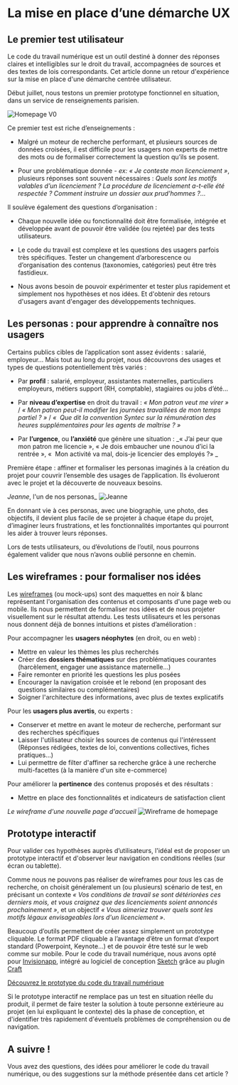 

<LayoutCDTN meta={meta}>

# La mise en place d’une démarche UX

##  Le premier test utilisateur

Le code du travail numérique est un outil destiné à donner des réponses claires et intelligibles sur le droit du travail, accompagnées de sources et des textes de lois correspondants. Cet article donne un retour d'expérience sur la mise en place d'une démarche centrée utilisateur.

Début juillet, nous testons un premier prototype fonctionnel en situation, dans un service de renseignements parisien.

![Homepage V0](/static/images/startups/code-du-travail-numerique/ux/homepage-v0.png)

Ce premier test est riche d’enseignements :

- Malgré un moteur de recherche performant, et plusieurs sources de données croisées, il est difficile pour les usagers non experts de mettre des mots ou de formaliser correctement la question qu’ils se posent.

- Pour une problématique donnée - _ex: « Je conteste mon licenciement »_, plusieurs réponses sont souvent nécessaires : _Quels sont les motifs valables d’un licenciement ? La procédure de licenciement a-t-elle été respectée ? Comment instruire un dossier aux prud’hommes ?…_

Il soulève également des questions d’organisation :

- Chaque nouvelle idée ou fonctionnalité doit être formalisée, intégrée et développée avant de pouvoir être validée (ou rejetée) par des tests utilisateurs.

- Le code du travail est complexe et les questions des usagers parfois très spécifiques. Tester un changement d’arborescence ou d’organisation des contenus (taxonomies, catégories) peut être très fastidieux.

- Nous avons besoin de pouvoir expérimenter et tester plus rapidement et simplement nos hypothèses et nos idées. Et d'obtenir des retours d'usagers avant d'engager des développements techniques.


## Les personas : pour apprendre à connaître nos usagers

Certains publics cibles de l’application sont assez évidents : salarié, employeur… Mais tout au long du projet, nous découvrons des usages et types de questions potentiellement très variés :

- Par **profil** : salarié, employeur, assistantes maternelles, particuliers employeurs, métiers support (RH, comptable), stagiaires ou jobs d’été…

- Par **niveau d’expertise** en droit du travail : _« Mon patron veut me virer »_ / _« Mon patron peut-il modifier les journées travaillées de mon temps partiel ? »_ / _«  Que dit la convention Syntec sur la rémunération des heures supplémentaires pour les agents de maîtrise ? »_

- Par **l’urgence**, ou **l’anxiété** que génère une situation : _« J’ai peur que mon patron me licencie », « Je dois embaucher une nounou d’ici la rentrée », «  Mon activité va mal, dois-je licencier des employés ?»  _

Première étape : affiner et formaliser les personas imaginés à la création du projet pour couvrir l’ensemble des usages de l’application. Ils évolueront avec le projet et la découverte de nouveaux besoins.

_Jeanne_, l'un de nos personas_
![Jeanne](/static/images/startups/code-du-travail-numerique/personas/jeanne.png)


En donnant vie à ces personas, avec une biographie, une photo, des objectifs, il devient plus facile de se projeter à chaque étape du projet, d’imaginer leurs frustrations, et les fonctionnalités importantes qui pourront les aider à trouver leurs réponses.

Lors de tests utilisateurs, ou d’évolutions de l’outil, nous pourrons également valider que nous n’avons oublié personne en chemin.



## Les wireframes : pour formaliser nos idées

Les [wireframes](https://fr.wikipedia.org/wiki/Wireframe_(design)) (ou mock-ups) sont des maquettes en noir & blanc représentant l'organisation des contenus et composants d'une page web ou mobile. Ils nous permettent de formaliser nos idées et de nous projeter visuellement sur le résultat attendu. Les tests utilisateurs et les personas nous donnent déjà de bonnes intuitions et pistes d’amélioration :

Pour accompagner les **usagers néophytes** (en droit, ou en web) :
- Mettre en valeur les thèmes les plus recherchés
- Créer des **dossiers thématiques** sur des problématiques courantes (harcèlement, engager une assistance maternelle...)
- Faire remonter en priorité les questions les plus posées
- Encourager la navigation croisée et le rebond (en proposant des questions similaires ou complémentaires)
- Soigner l'architecture des informations, avec plus de textes explicatifs

Pour les **usagers plus avertis**, ou experts :
- Conserver et mettre en avant le moteur de recherche, performant sur des recherches spécifiques
- Laisser l'utilisateur choisir les sources de contenus qui l'intéressent (Réponses rédigées, textes de loi, conventions collectives, fiches pratiques...)
- Lui permettre de filter d'affiner sa recherche grâce à une recherche multi-facettes (à la manière d'un site e-commerce)

Pour améliorer la **pertinence** des contenus proposés et des résultats :
- Mettre en place des fonctionnalités et indicateurs de satisfaction client

_Le wireframe d'une nouvelle page d'accueil_
![Wireframe de homepage](/static/images/startups/code-du-travail-numerique/ux/homepage-wf.png)


## Prototype interactif

Pour valider ces hypothèses auprès d’utilisateurs, l'idéal est de proposer un prototype interactif et d'observer leur navigation en conditions réelles (sur écran ou tablette).

Comme nous ne pouvons pas réaliser de wireframes pour _tous_ les cas de recherche, on choisit généralement un (ou plusieurs) scénario de test, en précisant un contexte _« Vos conditions de travail se sont détériorées ces derniers mois, et vous craignez que des licenciements soient annoncés prochainement »_, et un objectif _« Vous aimeriez trouver quels sont les motifs légaux envisageables lors d'un licenciement »_.

Beaucoup d’outils permettent de créer assez simplement un prototype cliquable. Le format PDF cliquable a l’avantage d’être un format d’export standard (Powerpoint, Keynote…) et de pouvoir être testé sur le web comme sur mobile. Pour le code du travail numérique, nous avons opté pour [Invisionapp](https://www.invisionapp.com/), intégré au logiciel de conception [Sketch](https://www.sketchapp.com/) grâce au plugin [Craft](https://www.invisionapp.com/craft)

[Découvrez le prototype du code du travail numérique](https://invis.io/DBMWXF74F2G#/308308616_Home)

Si le prototype interactif ne remplace pas un test en situation réelle du produit, il permet de faire tester la solution à toute personne extérieure au projet (en lui expliquant le contexte) dès la phase de conception, et d'identifier très rapidement d'éventuels problèmes de compréhension ou de navigation.

## A suivre !

Vous avez des questions, des idées pour améliorer le code du travail numérique, ou des suggestions sur la méthode présentée dans cet article ?

</LayoutCDTN>



